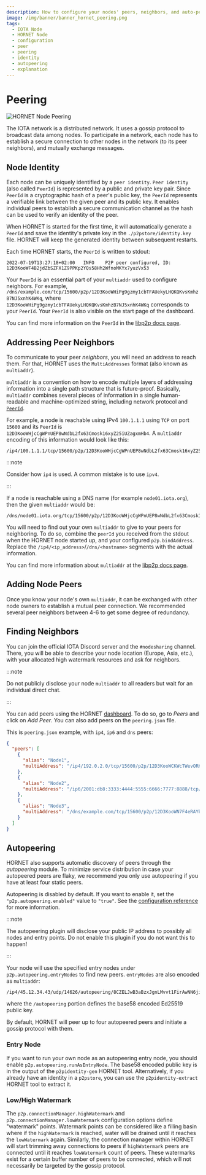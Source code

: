 ```yaml
---
description: How to configure your nodes' peers, neighbors, and auto-peering.
image: /img/banner/banner_hornet_peering.png
tags:
  - IOTA Node
  - HORNET Node
  - configuration
  - peer
  - peering
  - identity
  - autopeering
  - explanation
---
```


# Peering

![HORNET Node Peering](/img/banner/banner_hornet_peering.png)

The IOTA network is a distributed network. It uses a gossip protocol to broadcast data among nodes.
To participate in a network, each node has to establish a secure connection to other nodes in the network (to its peer neighbors), and mutually exchange messages.

## Node Identity

Each node can be uniquely identified by a `peer identity`. `Peer identity` (also called `PeerId`) is represented by a public
and private key pair.
Since `PeerId` is a cryptographic hash of a peer's public key, the `PeerId` represents a verifiable link between the given peer and its public key.
It enables individual peers to establish a secure communication channel as the hash can be used to verify an identity of the peer.

When HORNET is started for the first time, it will automatically generate a `PeerId` and save the identity's private key in the `./p2pstore/identity.key` file.
HORNET will keep the generated identity between subsequent restarts.

Each time HORNET starts, the `PeerId` is written to stdout:

```plaintext
2022-07-19T13:27:18+02:00	INFO	P2P	peer configured, ID: 12D3KooWF4B2jdZbSZFX1Z9PPKp2YQs58Hh2WfnoMKYx7yuzVx53
```

Your `PeerId` is an essential part of your `multiaddr` used to configure neighbors. For example, `/dns/example.com/tcp/15600/p2p/12D3KooWHiPg9gzmy1cbTFAUekyLHQKQKvsKmhzB7NJ5xnhK4WKq`,
where `12D3KooWHiPg9gzmy1cbTFAUekyLHQKQKvsKmhzB7NJ5xnhK4WKq` corresponds to your `PeerId`.
Your `PeerId` is also visible on the start page of the dashboard.

You can find more information on the `PeerId` in the [libp2p docs page](https://docs.libp2p.io/concepts/peer-id/).

## Addressing Peer Neighbors

To communicate to your peer _neighbors_, you will need an address to reach them. For that, HORNET uses the `MultiAddresses` format (also known as `multiaddr`).

`multiaddr` is a convention on how to encode multiple layers of addressing information into a single path structure that is future-proof.
Basically, `multiaddr` combines several pieces of information in a single human-readable and machine-optimized string, including network protocol and [`PeerId`](#node-identity).

For example, a node is reachable using IPv4 `100.1.1.1` using `TCP` on port `15600` and its `PeerId`
is `12D3KooWHjcCgWPnUEP8wNdbL2fx63Cmosk16xyZ25iUZagxmHb4`. A `multiaddr` encoding of this information would look like this:

```plaintext
/ip4/100.1.1.1/tcp/15600/p2p/12D3KooWHjcCgWPnUEP8wNdbL2fx63Cmosk16xyZ25iUZagxmHb4
```

:::note

Consider how `ip4` is used. A common mistake is to use `ipv4`.

:::

If a node is reachable using a DNS name (for example `node01.iota.org`), then the given `multiaddr` would be:

```plaintext
/dns/node01.iota.org/tcp/15600/p2p/12D3KooWHjcCgWPnUEP8wNdbL2fx63Cmosk16xyZ25iUZagxmHb4
```

You will need to find out your own `multiaddr` to give to your peers for neighboring. To do so, combine the `peerId` you received
from the stdout when the HORNET node started up, and your configured `p2p.bindAddress`.
Replace the `/ip4/<ip_address>`/`/dns/<hostname>` segments with the actual information.

You can find more information about `multiaddr` at the [libp2p docs page](https://docs.libp2p.io/concepts/addressing/).

## Adding Node Peers

Once you know your node's own `multiaddr`, it can be exchanged with other node owners to establish a mutual peer connection.
We recommended several peer neighbors between 4-6 to get some degree of redundancy.

## Finding Neighbors

You can join the official IOTA Discord server and the `#nodesharing` channel.
There, you will be able to describe your node location (Europe, Asia, etc.), with your allocated high watermark resources and ask for neighbors.

:::note

Do not publicly disclose your node `multiaddr` to all readers but wait for an individual direct chat.

:::

You can add peers using the HORNET [dashboard](../how_tos/using_docker.md#starting-hornet).
To do so, go to _Peers_ and click on _Add Peer_. You can also add peers on the `peering.json` file.

This is `peering.json` example, with `ip4`, `ip6` and `dns` peers:

```json
{
  "peers": [
    {
      "alias": "Node1",
      "multiAddress": "/ip4/192.0.2.0/tcp/15600/p2p/12D3KooWCKWcTWevORKa2KEBputEGASvEBuDfRDSbe8t1DWugUmL"
    },
    {
      "alias": "Node2",
      "multiAddress": "/ip6/2001:db8:3333:4444:5555:6666:7777:8888/tcp/16600/p2p/12D3KooWJDqHjhd8us8XdbKy1Adp5nV6XoI7XhjZbPWAfbAbkLbH"
    },
    {
      "alias": "Node3",
      "multiAddress": "/dns/example.com/tcp/15600/p2p/12D3KooWN7F4eRAYbavnasME8WGXwkrpzWWoZSXfNSEpudmWi9YP"
    }
  ]
}
```

## Autopeering

HORNET also supports automatic discovery of peers through the _autopeering_ module.
To minimize service distribution in case your autopeered peers are flaky, we recommend you only use autopeering if you have at least four static peers.

Autopeering is disabled by default. If you want to enable it, set the `"p2p.autopeering.enabled"` value to `"true"`.
See the [configuration reference](configuration.md#-autopeering) for more information.

:::note

The autopeering plugin will disclose your public IP address to possibly all nodes and entry points.
Do not enable this plugin if you do not want this to happen!

:::

Your node will use the specified entry nodes under `p2p.autopeering.entryNodes` to find new peers. `entryNodes` are also encoded as `multiaddr`:

```
/ip4/45.12.34.43/udp/14626/autopeering/8CZELJwB3aBzxJgnLMvvt1FirAwNN6jif9LavYTNHCty
```

where the `/autopeering` portion defines the base58 encoded Ed25519 public key.

By default, HORNET will peer up to four autopeered peers and initiate a gossip protocol with them.

### Entry Node

If you want to run your own node as an autopeering entry node, you should enable `p2p.autopeering.runAsEntryNode`.
The base58 encoded public key is in the output of the `p2pidentity-gen` HORNET tool.
Alternatively, if you already have an identity in a `p2pstore`, you can use the `p2pidentity-extract` HORNET tool to extract it.

### Low/High Watermark

The `p2p.connectionManager.highWatermark` and `p2p.connectionManager.lowWatermark` configuration options define "watermark" points.
Watermark points can be considered like a filling basin where if the `highWatermark` is reached, water will be drained until it reaches the `lowWatermark` again.
Similarly, the connection manager within HORNET will start trimming away connections to peers if `highWatermark` peers are connected until it reaches `lowWatermark` count of peers.
These watermarks exist for a certain buffer number of peers to be connected, which will not necessarily be targeted by the gossip protocol.
